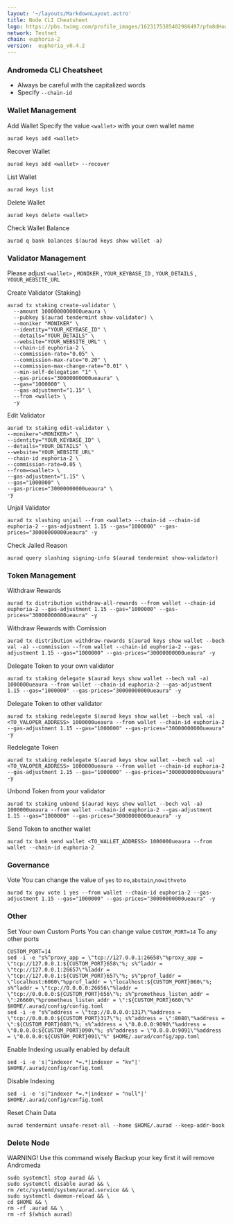 ```yaml
---
layout: '~/layouts/MarkdownLayout.astro'
title: Node CLI Cheatsheet
logo: https://pbs.twimg.com/profile_images/1623175385402986497/pfm8dHoo_400x400.jpg
network: Testnet
chain: euphoria-2 
version:  euphoria_v0.4.2
---
```


### Andromeda CLI Cheatsheet

- Always be careful with the capitalized words
- Specify `--chain-id`

### Wallet Management

Add Wallet
Specify the value `<wallet>` with your own wallet name

```
aurad keys add <wallet>
```

Recover Wallet
```
aurad keys add <wallet> --recover
```

List Wallet
```
aurad keys list
```

Delete Wallet
```
aurad keys delete <wallet>
```

Check Wallet Balance
```
aurad q bank balances $(aurad keys show wallet -a)
```

### Validator Management

Please adjust `<wallet>` , `MONIKER` , `YOUR_KEYBASE_ID` , `YOUR_DETAILS` , `YOUUR_WEBSITE_URL`

Create Validator (Staking)
```
aurad tx staking create-validator \
  --amount 1000000000000ueaura \
  --pubkey $(aurad tendermint show-validator) \
  --moniker "MONIKER" \
  --identity="YOUR_KEYBASE_ID" \
  --details="YOUR_DETAILS" \
  --website="YOUR_WEBSITE_URL" \
  --chain-id euphoria-2 \
  --commission-rate="0.05" \
  --commission-max-rate="0.20" \
  --commission-max-change-rate="0.01" \
  --min-self-delegation "1" \
  --gas-prices="30000000000ueaura" \
  --gas="1000000" \
  --gas-adjustment="1.15" \
  --from <wallet> \
  -y
```

Edit Validator
```
aurad tx staking edit-validator \
--moniker="<MONIKER>" \
--identity="YOUR_KEYBASE_ID" \
--details="YOUR_DETAILS" \
--website="YOUR_WEBSITE_URL"
--chain-id euphoria-2 \
--commission-rate=0.05 \
--from=<wallet> \
--gas-adjustment="1.15" \
--gas="1000000" \
--gas-prices="30000000000ueaura" \
-y
```


Unjail Validator
```
aurad tx slashing unjail --from <wallet> --chain-id --chain-id euphoria-2 --gas-adjustment 1.15 --gas="1000000" --gas-prices="30000000000ueaura" -y
```

Check Jailed Reason
```
aurad query slashing signing-info $(aurad tendermint show-validator)
```

### Token Management

Withdraw Rewards
```
aurad tx distribution withdraw-all-rewards --from wallet --chain-id euphoria-2 --gas-adjustment 1.15 --gas="1000000" --gas-prices="30000000000ueaura" -y
```

Withdraw Rewards with Comission
```
aurad tx distribution withdraw-rewards $(aurad keys show wallet --bech val -a) --commission --from wallet --chain-id euphoria-2 --gas-adjustment 1.15 --gas="1000000" --gas-prices="30000000000ueaura" -y
```

Delegate Token to your own validator
```
aurad tx staking delegate $(aurad keys show wallet --bech val -a) 1000000ueaura --from wallet --chain-id euphoria-2 --gas-adjustment 1.15 --gas="1000000" --gas-prices="30000000000ueaura" -y
```

Delegate Token to other validator
```
aurad tx staking redelegate $(aurad keys show wallet --bech val -a) <TO_VALOPER_ADDRESS> 1000000ueaura --from wallet --chain-id euphoria-2 --gas-adjustment 1.15 --gas="1000000" --gas-prices="30000000000ueaura" -y
```

Redelegate Token
```
aurad tx staking redelegate $(aurad keys show wallet --bech val -a) <TO_VALOPER_ADDRESS> 1000000ueaura --from wallet --chain-id euphoria-2 --gas-adjustment 1.15 --gas="1000000" --gas-prices="30000000000ueaura" -y
```

Unbond Token from your validator
```
aurad tx staking unbond $(aurad keys show wallet --bech val -a) 1000000ueaura --from wallet --chain-id euphoria-2 --gas-adjustment 1.15 --gas="1000000" --gas-prices="30000000000ueaura" -y
```

Send Token to another wallet
```
aurad tx bank send wallet <TO_WALLET_ADDRESS> 1000000ueaura --from wallet --chain-id euphoria-2
```

### Governance 

Vote
You can change the value of `yes` to `no`,`abstain`,`nowithveto`

```
aurad tx gov vote 1 yes --from wallet --chain-id euphoria-2 --gas-adjustment 1.15 --gas="1000000" --gas-prices="30000000000ueaura" -y
```

### Other

Set Your own Custom Ports
You can change value `CUSTOM_PORT=14` To any other ports
```
CUSTOM_PORT=14
sed -i -e "s%^proxy_app = \"tcp://127.0.0.1:26658\"%proxy_app = \"tcp://127.0.0.1:${CUSTOM_PORT}658\"%; s%^laddr = \"tcp://127.0.0.1:26657\"%laddr = \"tcp://127.0.0.1:${CUSTOM_PORT}657\"%; s%^pprof_laddr = \"localhost:6060\"%pprof_laddr = \"localhost:${CUSTOM_PORT}060\"%; s%^laddr = \"tcp://0.0.0.0:26656\"%laddr = \"tcp://0.0.0.0:${CUSTOM_PORT}656\"%; s%^prometheus_listen_addr = \":26660\"%prometheus_listen_addr = \":${CUSTOM_PORT}660\"%" $HOME/.aurad/config/config.toml
sed -i -e "s%^address = \"tcp://0.0.0.0:1317\"%address = \"tcp://0.0.0.0:${CUSTOM_PORT}317\"%; s%^address = \":8080\"%address = \":${CUSTOM_PORT}080\"%; s%^address = \"0.0.0.0:9090\"%address = \"0.0.0.0:${CUSTOM_PORT}090\"%; s%^address = \"0.0.0.0:9091\"%address = \"0.0.0.0:${CUSTOM_PORT}091\"%" $HOME/.aurad/config/app.toml
```

Enable Indexing usually enabled by default
```
sed -i -e 's|^indexer *=.*|indexer = "kv"|' $HOME/.aurad/config/config.toml
```

Disable Indexing
```
sed -i -e 's|^indexer *=.*|indexer = "null"|' $HOME/.aurad/config/config.toml
```

Reset Chain Data
```
aurad tendermint unsafe-reset-all --home $HOME/.aurad --keep-addr-book
```

### Delete Node

WARNING! Use this command wisely 
Backup your key first it will remove Andromeda

```
sudo systemctl stop aurad && \
sudo systemctl disable aurad && \
rm /etc/systemd/system/aurad.service && \
sudo systemctl daemon-reload && \
cd $HOME && \
rm -rf .aurad && \
rm -rf $(which aurad)
```
